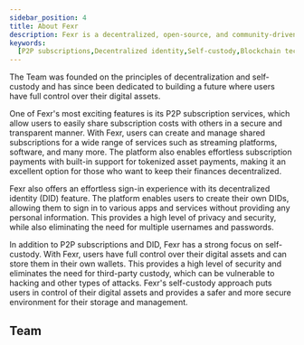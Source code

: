 ```yaml
---
sidebar_position: 4
title: About Fexr
description: Fexr is a decentralized, open-source, and community-driven platform for the creation, distribution, and validation of digital assets.
keywords:
  [P2P subscriptions,Decentralized identity,Self-custody,Blockchain technology,Tokenized Asset payments,Subscription services,Digital assets,Privacy,Security,Transparent subscriptions]
---
```


The Team was founded on the principles of decentralization and self-custody and has since been dedicated to building a future where users have full control over their digital assets.

One of Fexr's most exciting features is its P2P subscription services, which allow users to easily share subscription costs with others in a secure and transparent manner. With Fexr, users can create and manage shared subscriptions for a wide range of services such as streaming platforms, software, and many more. The platform also enables effortless subscription payments with built-in support for tokenized asset payments, making it an excellent option for those who want to keep their finances decentralized.

Fexr also offers an effortless sign-in experience with its decentralized identity (DID) feature. The platform enables users to create their own DIDs, allowing them to sign in to various apps and services without providing any personal information. This provides a high level of privacy and security, while also eliminating the need for multiple usernames and passwords.

In addition to P2P subscriptions and DID, Fexr has a strong focus on self-custody. With Fexr, users have full control over their digital assets and can store them in their own wallets. This provides a high level of security and eliminates the need for third-party custody, which can be vulnerable to hacking and other types of attacks. Fexr's self-custody approach puts users in control of their digital assets and provides a safer and more secure environment for their storage and management.

## Team